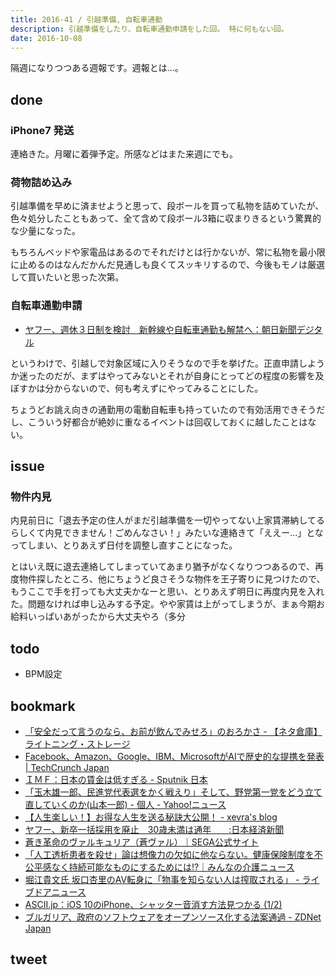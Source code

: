 ```yaml
---
title: 2016-41 / 引越準備, 自転車通勤
description: 引越準備をしたり、自転車通勤申請をした回。 特に何もない回。
date: 2016-10-08
---
```


隔週になりつつある週報です。週報とは...。

done
----

###  iPhone7 発送

連絡きた。月曜に着弾予定。所感などはまた来週にでも。

###  荷物詰め込み

引越準備を早めに済ませようと思って、段ボールを買って私物を詰めていたが、色々処分したこともあって、全て含めて段ボール3箱に収まりきるという驚異的な少量になった。

もちろんベッドや家電品はあるのでそれだけとは行かないが、常に私物を最小限に止めるのはなんだかんだ見通しも良くてスッキリするので、今後もモノは厳選して買いたいと思った次第。

###  自転車通勤申請

- [ヤフー、週休３日制を検討　新幹線や自転車通勤も解禁へ：朝日新聞デジタル](https://www.asahi.com/articles/ASJ9T3S3CJ9TULFA001.html)

というわけで、引越しで対象区域に入りそうなので手を挙げた。正直申請しようか迷ったのだが、まずはやってみないとそれが自身にとってどの程度の影響を及ぼすかは分からないので、何も考えずにやってみることにした。

ちょうどお誂え向きの通勤用の電動自転車も持っていたので有効活用できそうだし、こういう好都合が絶妙に重なるイベントは回収しておくに越したことはない。

issue
----

###  物件内見

内見前日に「退去予定の住人がまだ引越準備を一切やってない上家賃滞納してるらしくて内見できません！ごめんなさい！」みたいな連絡きて「ええー...」となってしまい、とりあえず日付を調整し直すことになった。

とはいえ既に退去連絡してしまっていてあまり猶予がなくなりつつあるので、再度物件探したところ、他にちょうど良さそうな物件を王子寄りに見つけたので、もうここで手を打っても大丈夫かなーと思い、とりあえず明日に再度内見を入れた。問題なければ申し込みする予定。やや家賃は上がってしまうが、まぁ今期お給料いっぱいあがったから大丈夫やろ（多分

todo
----

- BPM設定

bookmark
----

- [「安全だって言うのなら、お前が飲んでみせろ」のおろかさ - 【ネタ倉庫】ライトニング・ストレージ](http://www.jgnn.net/ls/2016/09/post-13953.html)
- [Facebook、Amazon、Google、IBM、MicrosoftがAIで歴史的な提携を発表 | TechCrunch Japan](https://jp.techcrunch.com/2016/09/29/20160928facebook-amazon-google-ibm-and-microsoft-come-together-to-create-historic-partnership-on-ai/)
- [ＩＭＦ：日本の賃金は低すぎる - Sputnik 日本](https://jp.sputniknews.com/japan/201609302840636/)
- [「玉木雄一郎、民進党代表選をかく戦えり」そして、野党第一党をどう立て直していくのか(山本一郎) - 個人 - Yahoo!ニュース](https://news.yahoo.co.jp/byline/yamamotoichiro/20160930-00062761/)
- [【人生楽しい！】お得な人生を送る秘訣大公開！ - xevra's blog](http://xevra.hatenablog.com/entry/2016/09/30/220230)
- [ヤフー、新卒一括採用を廃止　30歳未満は通年　　:日本経済新聞](https://www.nikkei.com/article/DGXLZO07909200S6A001C1TJC000/)
- [蒼き革命のヴァルキュリア（蒼ヴァル）｜SEGA公式サイト](http://portal.valkyria.jp/azure/)
- [「人工透析患者を殺せ」論は想像力の欠如に他ならない。健康保険制度を不公平感なく持続可能なものにするためには!?｜みんなの介護ニュース](https://www.minnanokaigo.com/news/yamamoto/lesson9/)
- [堀江貴文氏 坂口杏里のAV転身に「物事を知らない人は搾取される」 - ライブドアニュース](https://news.livedoor.com/article/detail/12112198/)
- [ASCII.jp：iOS 10のiPhone、シャッター音消す方法見つかる (1/2)](https://ascii.jp/elem/000/001/234/1234279/)
- [ブルガリア、政府のソフトウェアをオープンソース化する法案通過 - ZDNet Japan](https://japan.zdnet.com/article/35085578/)

tweet
----

<Tweet tweetLink="https://twitter.com/legnoh/status/784548644527730688" />
